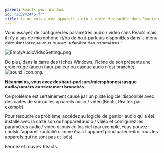 ```yaml
---
parent: Reacts pour Windows
id: "205942445-fr"
title: Je ne vois aucun appareil audio / vidéo disponible dans Reacts et je vois une croix rouge sur l'icône Windows du son Windows
---
```

Vous essayez de configurer les paramètres audio / vidéo dans Reacts mais il n'y a pas de microphone et/ou de haut-parleurs disponibles dans le menu déroulant lorsque vous ouvrez la fenêtre des paramètres :

![EmptyAudioVideoSettings.png](@assets/attachments/EmptyAudioVideoSettings.png)

De plus, dans la barre des tâches Windows, l'icône du son présente une croix rouge (aucun haut-parleur ou casque audio n'est branché)  ![sound_icon.png](@assets/attachments/sound_icon.png).

**Néanmoins, vous avez des haut-parleurs/microphones/casque audio/caméra correctement branchés**.

Ce problème est certainement causé par un pilote logiciel disponible avec des cartes de son ou les appareils audio / vidéo (Beats, Realtek par exemple)

Pour résoudre ce problème, accédez au logiciel de gestion audio qui a été installé avec la carte son ou l'appareil audio / vidéo et configurez les paramètres audio / vidéo depuis ce logiciel (par exemple, vous pouvez choisir l'appareil souhaité comme étant l'appareil principal et retirer tous les appareils qui ne sont pas utilisés).

Fermez et rouvrez Reacts.
